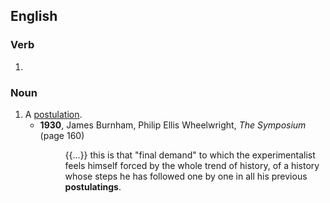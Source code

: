 ==English==

===Verb===
{{head|en|present participle}}

# {{present participle of|postulate|lang=en|nocat=1}}

===Noun===
{{en-noun}}

# A [[postulation]].
#* '''1930''', James Burnham, ‎Philip Ellis Wheelwright, ''The Symposium'' (page 160)
#*: {{...}} this is that "final demand" to which the experimentalist feels himself forced by the whole trend of history, of a history whose steps he has followed one by one in all his previous '''postulatings'''.